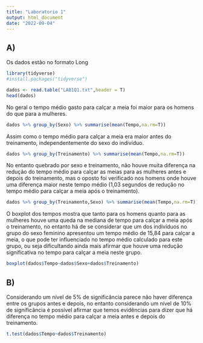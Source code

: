 ```yaml
---
title: "Laboratorio 1"
output: html_document
date: "2022-09-04"
---
```



## A)

Os dados estão no formato Long

```r

library(tidyverse)
#install.packages("tidyverse")

dados <- read.table("LAB1Q1.txt",header = T)
head(dados)
```


No geral o tempo médio gasto para calçar a meia foi maior para os homens do que para a mulheres. 

```r

dados %>% group_by(Sexo) %>% summarise(mean(Tempo,na.rm=T))

```

Assim como o tempo médio para calçar a meia era maior antes do treinamento, independentemente do sexo do indivíduo.

```r

dados %>% group_by(Treinamento) %>% summarise(mean(Tempo,na.rm=T))

```

No entanto quebrado por sexo e treinamento, não houve muita diferença na redução do tempo médio para calçar as meias para as mulheres antes e depois do treinamento, mas o oposto foi verificado nos homens onde houve uma diferença maior neste tempo médio (1,03 segundos de redução no tempo médio para calçar a meia após o treinamento).

```r
dados %>% group_by(Treinamento,Sexo) %>% summarise(mean(Tempo,na.rm=T))


```

O boxplot dos tempos mostra que tanto para os homens quanto para as mulheres houve uma queda na mediana de tempo para calçar a meia após o treinamento, no entanto há de se considerar que um dos indivíduos no grupo do sexo feminino apresentou um tempo médio de 15,84 para calçar a meia, o que pode ter influenciado no tempo médio calculado para este grupo, ou seja dificultando ainda mais afirmar que houve uma redução significativa no tempo para calçar a meia neste grupo.


```r

boxplot(dados$Tempo~dados$Sexo+dados$Treinamento)

```

## B)

Considerando um nível de 5% de significância parece não haver diferença entre os grupos antes e depois, no entanto considerando um nível de 10% de significância é possível afirmar que temos evidências para dizer que há diferença no tempo médio para calçar a meia antes e depois do treinamento.

```r

t.test(dados$Tempo~dados$Treinamento)

```
